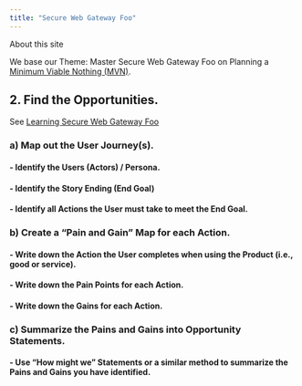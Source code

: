```yaml
---
title: "Secure Web Gateway Foo"
---
```


About this site

We base our Theme: Master Secure Web Gateway Foo on Planning a [Minimum Viable Nothing (MVN)](https://github.com/vanHeemstraSystems/minimum-viable-nothing).

## 2. Find the **Opportunities**.

See [Learning Secure Web Gateway Foo](https://vanheemstrasystems.github.io/learning-secure-web-gateway-foo/)

### a) Map out the **User Journey(s)**.

#### - Identify the **Users** (Actors) / Persona.

#### - Identify the Story Ending (**End Goal**)

#### - Identify all **Actions** the User must take to meet the End Goal.

### b) Create a "**Pain and Gain**" Map for each Action.

#### - Write down the **Action** the User completes when using the Product (i.e., good or service).

#### - Write down the **Pain Points** for each Action.

#### - Write down the **Gains** for each Action.

### c) Summarize the Pains and Gains into **Opportunity Statements**.

#### - Use "**How might we**" Statements or a similar method to summarize the Pains and Gains you have identified. 
